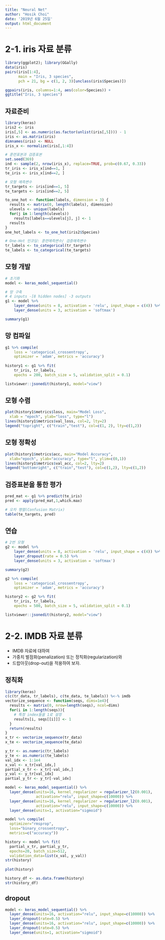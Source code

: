---
title: "Neural Net"
author: "Hosik Choi"
date: '2019년 6월 25일'
output: html_document
---

# 2-1. **iris** 자료 분류 

```{r eval=FALSE}
library(ggplot2); library(GGally)
data(iris)
pairs(iris[1:4], 
      main = "Iris, 3 species",
      pch = 21, bg = c(1, 2, 3)[unclass(iris$Species)])

ggpairs(iris, columns=1:4, aes(color=Species)) + 
ggtitle("Iris, 3 species")
```


## 자료준비

```{r eval=FALSE}
library(keras)
iris2 <- iris
iris[,5] <- as.numeric(as.factor(unlist(iris[,5]))) - 1
iris <- as.matrix(iris)
dimnames(iris) <- NULL
iris_x <- normalize(iris[,1:4])

# 훈련표본과 검증표본
set.seed(369)
ind <- sample(2, nrow(iris_x), replace=TRUE, prob=c(0.67, 0.33))
tr_iris <- iris_x[ind==1, ]
te_iris <- iris_x[ind==2, ]

# 모형 예측변수
tr_targets <- iris[ind==1, 5]
te_targets <- iris[ind==2, 5]

to_one_hot <- function(labels, dimension = 3) {
  results <- matrix(0, length(labels), dimension)
  ulevels <- unique(labels)
  for(j in 1:length(ulevels))
    results[labels==ulevels[j], j] <- 1
  results
}
one_hot_labels <- to_one_hot(iris2$Species)

# One-Hot 인코딩: 훈련예측변수/ 검증예측변수
tr_labels <- to_categorical(tr_targets)
te_labels <- to_categorical(te_targets)
```

## 모형 개발

```{r eval=FALSE}

# 초기화
model <- keras_model_sequential()

# 망 구축
# 4 inputs -[8 hidden nodes] -3 outputs
g1 <- model %>% 
    layer_dense(units = 8, activation = 'relu', input_shape = c(4)) %>% 
    layer_dense(units = 3, activation = 'softmax')

summary(g1)
```

## 망 컴파일

```{r eval=FALSE}
g1 %>% compile(
    loss = 'categorical_crossentropy',
    optimizer = 'adam', metrics = 'accuracy')
    
history1 <- g1 %>% fit(
    tr_iris, tr_labels, 
    epochs = 200, batch_size = 5, validation_split = 0.1)

listviewer::jsonedit(history1, model="view")
```

## 모형 수렴

```{r eval=FALSE}
plot(history1$metrics$loss, main="Model Loss", 
  xlab = "epoch", ylab="loss", type="l")
lines(history1$metrics$val_loss, col=2, lty=2)
legend("topright", c("train","test"), col=c(1, 2), lty=c(1,2))
```

## 모형 정확성

```{r eval=FALSE}
plot(history1$metrics$acc, main="Model Accuracy", 
  xlab="epoch", ylab="accuracy", type="l", ylim=c(0,1))
lines(history1$metrics$val_acc, col=2, lty=2)
legend("bottomright", c("train","test"), col=c(1,2), lty=c(1,2))
```

## 검증표본을 통한 평가

```{r eval=FALSE}
pred_mat <- g1 %>% predict(te_iris)
pred <- apply(pred_mat,1,which.max)

# 오차 행렬(Confusion Matrix)
table(te_targets, pred)
```

## 연습

```{r eval=FALSE}
# 2번 모형
g2 <- model %>% 
    layer_dense(units = 8, activation = 'relu', input_shape = c(4)) %>% 
    layer_dropout(rate = 0.5) %>% 
    layer_dense(units = 3, activation = 'softmax')

summary(g2)

g2 %>% compile(
    loss = 'categorical_crossentropy',
    optimizer = 'adam', metrics = 'accuracy')

history2 <- g2 %>% fit(
    tr_iris, tr_labels, 
    epochs = 500, batch_size = 5, validation_split = 0.1)

listviewer::jsonedit(history2, model="view")
```


# 2-2. IMDB 자료 분류 

+ IMDB 자료에 대하여  
+ 가중치 벌점화(penalization) 또는 정칙화(regularization)와 
+ 드랍아웃(drop-out)을 적용하여 보자.

## 정칙화 
```{r eval=FALSE}
library(keras)
c(c(tr_data, tr_labels), c(te_data, te_labels)) %<-% imdb
vectorize_sequence <- function(seqs, dims=1e4){
  results <- matrix(0, nrow=length(seqs), ncol=dims)
  for(i in 1:length(seqs)){
    # 특정 index들을 1로 설정 
    results[i, seqs[[i]]] <- 1
  }
  return(results)
}
x_tr <- vectorize_sequence(tr_data)
x_te <- vectorize_sequence(te_data)

y_tr <- as.numeric(tr_labels)
y_te <- as.numeric(te_labels)
val_idx <- 1:1e4
x_val <- x_tr[val_idx,]
partial_x_tr <- x_tr[-val_idx,]
y_val <- y_tr[val_idx]
partial_y_tr <- y_tr[-val_idx]

model <- keras_model_sequential() %>%
  layer_dense(units=16, kernel_regularizer = regularizer_l2(0.001),
              activation="relu", input_shape=c(10000)) %>%
  layer_dense(units=16, kernel_regularizer = regularizer_l2(0.001),
              activation="relu", input_shape=c(10000)) %>%
  layer_dense(units=1, activation="sigmoid")

model %>% compile(
  optimizer="rmsprop",
  loss="binary_crossentropy",
  metrics=c("accuracy"))

history <- model %>% fit(
  partial_x_tr, partial_y_tr,
  epochs=20, batch_size=512,
  validation_data=list(x_val, y_val))
str(history)
                
plot(history)

history_df <- as.data.frame(history)
str(history_df)
```

## dropout

```{r eval=FALSE}
model <- keras_model_sequential() %>%
  layer_dense(units=16, activation="relu", input_shape=c(10000)) %>%
  layer_dropout(rate=0.5) %>%
  layer_dense(units=16, activation="relu", input_shape=c(10000)) %>%
  layer_dropout(rate=0.5) %>%
  layer_dense(units=1, activation="sigmoid")
```

